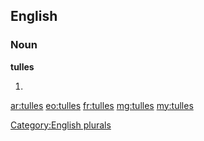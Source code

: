 ==English==

===Noun===
'''tulles'''

# {{plural of|[[tulle]]}}

[[Category:English plurals]]

[[ar:tulles]]
[[eo:tulles]]
[[fr:tulles]]
[[mg:tulles]]
[[my:tulles]]